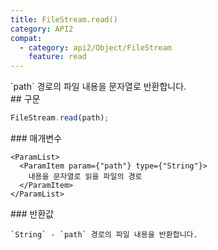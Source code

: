 ```yaml
---
title: FileStream.read()
category: API2
compat:
  - category: api2/Object/FileStream
    feature: read
---
```


<Section>
  `path` 경로의 파일 내용을 문자열로 반환합니다.
</Section>
<Section>
  ## 구문

  ~~~js
  FileStream.read(path);
  ~~~

  <Section>
    ### 매개변수

    <ParamList>
      <ParamItem param={"path"} type={"String"}>
        내용을 문자열로 읽을 파일의 경로
      </ParamItem>
    </ParamList>
  </Section>
  <Section>
    ### 반환값

    `String` - `path` 경로의 파일 내용을 반환합니다.
  </Section>
</Section>